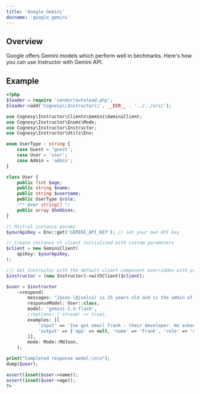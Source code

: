 ---
title: 'Google Gemini'
docname: 'google_gemini'
---

## Overview

Google offers Gemini models which perform well in bechmarks.
Here's how you can use Instructor with Gemini API.


## Example

```php
<?php
$loader = require 'vendor/autoload.php';
$loader->add('Cognesy\\Instructor\\', __DIR__ . '../../src/');

use Cognesy\Instructor\Clients\Gemini\GeminiClient;
use Cognesy\Instructor\Enums\Mode;
use Cognesy\Instructor\Instructor;
use Cognesy\Instructor\Utils\Env;

enum UserType : string {
    case Guest = 'guest';
    case User = 'user';
    case Admin = 'admin';
}

class User {
    public ?int $age;
    public string $name;
    public string $username;
    public UserType $role;
    /** @var string[] */
    public array $hobbies;
}

// Mistral instance params
$yourApiKey = Env::get('GEMINI_API_KEY'); // set your own API key

// Create instance of client initialized with custom parameters
$client = new GeminiClient(
    apiKey: $yourApiKey,
);

/// Get Instructor with the default client component overridden with your own
$instructor = (new Instructor)->withClient($client);

$user = $instructor
    ->respond(
        messages: "Jason (@jxnlco) is 25 years old and is the admin of this project. He likes playing football and reading books.",
        responseModel: User::class,
        model: 'gemini-1.5-flash',
        //options: ['stream' => true],
        examples: [[
            'input' => 'Ive got email Frank - their developer. He asked to come back to him frank@hk.ch. Btw, he plays on drums!',
            'output' => ['age' => null, 'name' => 'Frank', 'role' => 'developer', 'hobbies' => ['playing drums'],],
        ]],
        mode: Mode::MdJson,
    );

print("Completed response model:\n\n");
dump($user);

assert(isset($user->name));
assert(isset($user->age));
?>
```
